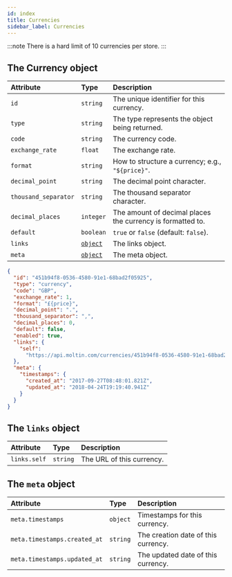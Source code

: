 ```yaml
---
id: index
title: Currencies
sidebar_label: Currencies
---
```


:::note
There is a hard limit of 10 currencies per store.
:::

## The Currency object

<!--DOCUSAURUS_CODE_TABS-->

<!--Attributes-->

| Attribute | Type | Description |
| :--- | :--- | :--- |
| `id` | `string` | The unique identifier for this currency. |
| `type` | `string` | The type represents the object being returned. |
| `code` | `string` | The currency code. |
| `exchange_rate` | `float` | The exchange rate. |
| `format` | `string` | How to structure a currency; e.g., `"${price}"`. |
| `decimal_point` | `string` | The decimal point character. |
| `thousand_separator` | `string` | The thousand separator character. |
| `decimal_places` | `integer` | The amount of decimal places the currency is formatted to. |
| `default` | `boolean` | `true` or `false` (default: `false`). |
| `links` | [`object`](#the-links-object) | The links object. |
| `meta` | [`object`](#the-meta-object) | The meta object. |

<!--Sample Response-->

```json
{
  "id": "451b94f8-0536-4580-91e1-68bad2f05925",
  "type": "currency",
  "code": "GBP",
  "exchange_rate": 1,
  "format": "£{price}",
  "decimal_point": ".",
  "thousand_separator": ",",
  "decimal_places": 0,
  "default": false,
  "enabled": true,
  "links": {
    "self":
      "https://api.moltin.com/currencies/451b94f8-0536-4580-91e1-68bad2f05925"
  },
  "meta": {
    "timestamps": {
      "created_at": "2017-09-27T08:48:01.821Z",
      "updated_at": "2018-04-24T19:19:40.941Z"
    }
  }
}
```

<!--END_DOCUSAURUS_CODE_TABS-->


## The `links` object

| Attribute | Type | Description |
| :--- | :--- | :--- |
| `links.self` | `string` | The URL of this currency. |


## The `meta` object

| Attribute | Type | Description |
| :--- | :--- | :--- |
| `meta.timestamps` | `object` | Timestamps for this currency. |
| `meta.timestamps.created_at` | `string` | The creation date of this currency. |
| `meta.timestamps.updated_at` | `string` | The updated date of this currency. |
